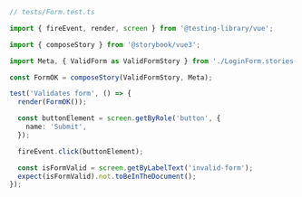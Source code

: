 ```ts
// tests/Form.test.ts

import { fireEvent, render, screen } from '@testing-library/vue';

import { composeStory } from '@storybook/vue3';

import Meta, { ValidForm as ValidFormStory } from './LoginForm.stories';

const FormOK = composeStory(ValidFormStory, Meta);

test('Validates form', () => {
  render(FormOK());

  const buttonElement = screen.getByRole('button', {
    name: 'Submit',
  });

  fireEvent.click(buttonElement);

  const isFormValid = screen.getByLabelText('invalid-form');
  expect(isFormValid).not.toBeInTheDocument();
});
```
